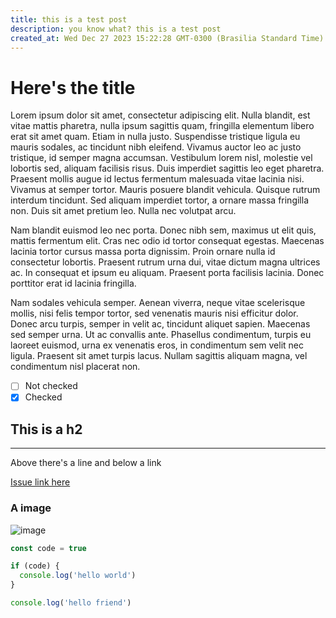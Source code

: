 ```yaml
---
title: this is a test post
description: you know what? this is a test post
created_at: Wed Dec 27 2023 15:22:28 GMT-0300 (Brasilia Standard Time)
---
```


# Here's the title

Lorem ipsum dolor sit amet, consectetur adipiscing elit. Nulla blandit, est vitae mattis pharetra, nulla ipsum sagittis quam, fringilla elementum libero erat sit amet quam. Etiam in nulla justo. Suspendisse tristique ligula eu mauris sodales, ac tincidunt nibh eleifend. Vivamus auctor leo ac justo tristique, id semper magna accumsan. Vestibulum lorem nisl, molestie vel lobortis sed, aliquam facilisis risus. Duis imperdiet sagittis leo eget pharetra. Praesent mollis augue id lectus fermentum malesuada vitae lacinia nisi. Vivamus at semper tortor. Mauris posuere blandit vehicula. Quisque rutrum interdum tincidunt. Sed aliquam imperdiet tortor, a ornare massa fringilla non. Duis sit amet pretium leo. Nulla nec volutpat arcu.

Nam blandit euismod leo nec porta. Donec nibh sem, maximus ut elit quis, mattis fermentum elit. Cras nec odio id tortor consequat egestas. Maecenas lacinia tortor cursus massa porta dignissim. Proin ornare nulla id consectetur lobortis. Praesent rutrum urna dui, vitae dictum magna ultrices ac. In consequat et ipsum eu aliquam. Praesent porta facilisis lacinia. Donec porttitor erat id lacinia fringilla.

Nam sodales vehicula semper. Aenean viverra, neque vitae scelerisque mollis, nisi felis tempor tortor, sed venenatis mauris nisi efficitur dolor. Donec arcu turpis, semper in velit ac, tincidunt aliquet sapien. Maecenas sed semper urna. Ut ac convallis ante. Phasellus condimentum, turpis eu laoreet euismod, urna ex venenatis eros, in condimentum sem velit nec ligula. Praesent sit amet turpis lacus. Nullam sagittis aliquam magna, vel condimentum nisl placerat non.

- [ ] Not checked
- [x] Checked

## This is a h2

---

Above there's a line and below a link

[Issue link here](https://github.com/davyd-souza/dicebugging/issues/1)

### A image

![image](https://github.com/davyd-souza/dicebugging/assets/54182110/72ab71cc-483f-4f91-a856-d002680ab720)

```js
const code = true

if (code) {
  console.log('hello world')
}

console.log('hello friend')
```
